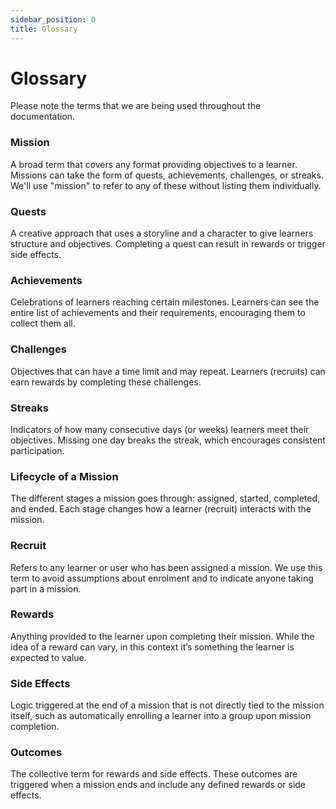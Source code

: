 ```yaml
---
sidebar_position: 0
title: Glossary
---
```


# Glossary

Please note the terms that we are being used throughout the documentation.

### Mission

 A broad term that covers any format providing objectives to a learner. Missions can take the form of quests, achievements, challenges, or streaks. We'll use "mission" to refer to any of these without listing them individually.

### Quests

A creative approach that uses a storyline and a character to give learners structure and objectives. Completing a quest can result in rewards or trigger side effects.

### Achievements

Celebrations of learners reaching certain milestones. Learners can see the entire list of achievements and their requirements, encouraging them to collect them all.

### Challenges

Objectives that can have a time limit and may repeat. Learners (recruits) can earn rewards by completing these challenges.

### Streaks

Indicators of how many consecutive days (or weeks) learners meet their objectives. Missing one day breaks the streak, which encourages consistent participation.

### Lifecycle of a Mission

The different stages a mission goes through: assigned, started, completed, and ended. Each stage changes how a learner (recruit) interacts with the mission.

### Recruit

Refers to any learner or user who has been assigned a mission. We use this term to avoid assumptions about enrolment and to indicate anyone taking part in a mission.

### Rewards

Anything provided to the learner upon completing their mission. While the idea of a reward can vary, in this context it’s something the learner is expected to value.

### Side Effects

Logic triggered at the end of a mission that is not directly tied to the mission itself, such as automatically enrolling a learner into a group upon mission completion.

### Outcomes

The collective term for rewards and side effects. These outcomes are triggered when a mission ends and include any defined rewards or side effects.
